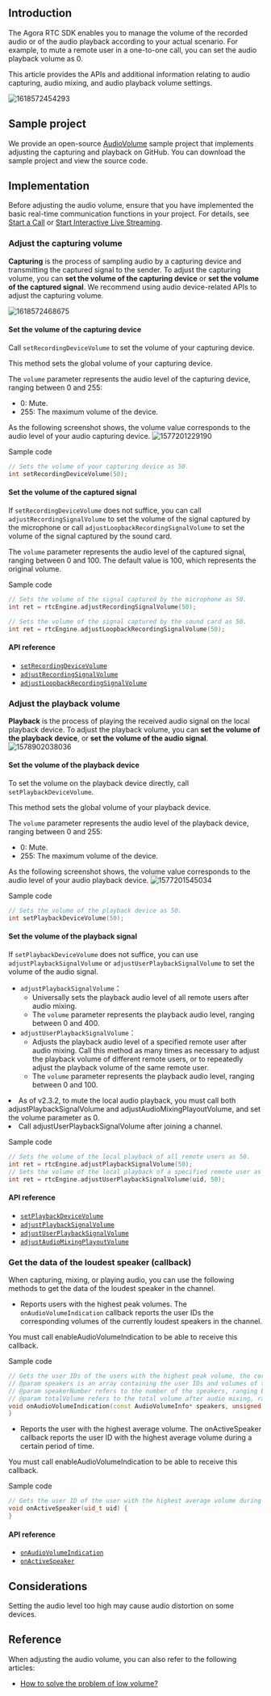 <PlatformWrapper platform="windows-cpp">

## Introduction

The Agora RTC SDK enables you to manage the volume of the recorded audio or of the audio playback according to your actual scenario. For example, to mute a remote user in a one-to-one call, you can set the audio playback volume as 0.

This article provides the APIs and additional information relating to audio capturing, audio mixing, and audio playback volume settings.

![1618572454293](https://web-cdn.agora.io/docs-files/1618572454293)

## Sample project

We provide an open-source [AudioVolume](https://github.com/AgoraIO/API-Examples/tree/master/windows/APIExample/APIExample/Advanced/AudioVolume) sample project that implements adjusting the capturing and playback on GitHub. You can download the sample project and view the source code.

## Implementation
Before adjusting the audio volume, ensure that you have implemented the basic real-time communication functions in your project. For details, see [Start a Call](/3.7.1/video-calling/quickstart-guide/get-started-sdk) or [Start Interactive Live Streaming](../quickstart-guide/start-video-streaming).

### Adjust the capturing volume

**Capturing** is the process of sampling audio by a capturing device and transmitting the captured signal to the sender. To adjust the capturing volume, you can **set the volume of the capturing device** or **set the volume of the captured signal**. We recommend using audio device-related APIs to adjust the capturing volume.

![1618572468675](https://web-cdn.agora.io/docs-files/1618572468675)

#### Set the volume of the capturing device

Call `setRecordingDeviceVolume` to set the volume of your capturing device.

<div class="alert note">This method sets the global volume of your capturing device.</div>

The `volume` parameter represents the audio level of the capturing device, ranging between 0 and 255:
- 0: Mute.
- 255: The maximum volume of the device.

As the following screenshot shows, the volume value corresponds to the audio level of your audio capturing device.
![1577201229190](https://web-cdn.agora.io/docs-files/1577201229190)

Sample code

```cpp
// Sets the volume of your capturing device as 50.
int setRecordingDeviceVolume(50);
```

#### Set the volume of the captured signal

If `setRecordingDeviceVolume` does not suffice, you can call `adjustRecordingSignalVolume` to set the volume of the signal captured by the microphone or call `adjustLoopbackRecordingSignalVolume` to set the volume of the signal captured by the sound card.

The `volume` parameter represents the audio level of the captured signal, ranging between 0 and 100. The default value is 100, which represents the original volume.

Sample code

```cpp
// Sets the volume of the signal captured by the microphone as 50.
int ret = rtcEngine.adjustRecordingSignalVolume(50);

// Sets the volume of the signal captured by the sound card as 50.
int ret = rtcEngine.adjustLoopbackRecordingSignalVolume(50);
```

#### API reference
- [`setRecordingDeviceVolume`](https://docs.agora.io/en/Interactive%20Broadcast/API%20Reference/cpp/classagora_1_1rtc_1_1_i_audio_device_manager.html#ac24424e86ded2727a532df739ebf8086)
- [`adjustRecordingSignalVolume`](https://docs.agora.io/en/Interactive%20Broadcast/API%20Reference/cpp/classagora_1_1rtc_1_1_i_rtc_engine.html#acf94e9e0122f09d0450475d7c5809036)
- [`adjustLoopbackRecordingSignalVolume`](https://docs.agora.io/en/Interactive%20Broadcast/API%20Reference/cpp/classagora_1_1rtc_1_1_i_rtc_engine.html#aabf1aa2610811622acc8a4167e4d64b5)

### Adjust the playback volume

**Playback** is the process of playing the received audio signal on the local playback device. To adjust the playback volume, you can **set the volume of the playback device**, or **set the volume of the audio signal**.
![1578902038036](https://web-cdn.agora.io/docs-files/1578902038036)

#### Set the volume of the playback device

To set the volume on the playback device directly, call `setPlaybackDeviceVolume`.

<div class="alert note">This method sets the global volume of your playback device.</div>

The `volume` parameter represents the audio level of the playback device, ranging between 0 and 255:
- 0: Mute.
- 255: The maximum volume of the device.

As the following screenshot shows, the volume value corresponds to the audio level of your audio playback device.
![1577201545034](https://web-cdn.agora.io/docs-files/1577201545034)

Sample code

```cpp
// Sets the volume of the playback device as 50.
int setPlaybackDeviceVolume(50);
```

#### Set the volume of the playback signal

If `setPlaybackDeviceVolume` does not suffice, you can use `adjustPlaybackSignalVolume` or `adjustUserPlaybackSignalVolume` to set the volume of the audio signal.
- `adjustPlaybackSignalVolume`：
  - Universally sets the playback audio level of all remote users after audio mixing.
  - The `volume` parameter represents the playback audio level, ranging between 0 and 400.
- `adjustUserPlaybackSignalVolume`：
  - Adjusts the playback audio level of a specified remote user after audio mixing. Call this method as many times as necessary to adjust the playback volume of different remote users, or to repeatedly adjust the playback volume of the same remote user.
  - The `volume` parameter represents the playback audio level, ranging between 0 and 100.

<div class="alert note"><li>As of v2.3.2, to mute the local audio playback, you must call both adjustPlaybackSignalVolume and adjustAudioMixingPlayoutVolume, and set the volume parameter as 0.</li><li>Call adjustUserPlaybackSignalVolume after joining a channel.</li></div>

Sample code

```cpp
// Sets the volume of the local playback of all remote users as 50.
int ret = rtcEngine.adjustPlaybackSignalVolume(50);
// Sets the volume of the local playback of a specified remote user as 50.
int ret = rtcEngine.adjustUserPlaybackSignalVolume(uid, 50);
```

#### API reference

- [`setPlaybackDeviceVolume`](https://docs.agora.io/en/Interactive%20Broadcast/API%20Reference/cpp/classagora_1_1rtc_1_1_i_audio_device_manager.html#ac14a1238e83303abed2f36e02fcc9366)
- [`adjustPlaybackSignalVolume`](https://docs.agora.io/en/Interactive%20Broadcast/API%20Reference/cpp/classagora_1_1rtc_1_1_i_rtc_engine.html#a98919705c8b2346811f91f9ce5e97a79)
- [`adjustUserPlaybackSignalVolume`](https://docs.agora.io/en/Interactive%20Broadcast/API%20Reference/cpp/classagora_1_1rtc_1_1_i_rtc_engine.html#a609e74c9a6e8df205543326f2ca6a965)
- [`adjustAudioMixingPlayoutVolume`](https://docs.agora.io/en/Interactive%20Broadcast/API%20Reference/cpp/classagora_1_1rtc_1_1_i_rtc_engine.html#a8677c3f3160927d25d9814a88ab06da6)


### Get the data of the loudest speaker (callback)

When capturing, mixing, or playing audio, you can use the following methods to get the data of the loudest speaker in the channel.

- Reports users with the highest peak volumes. The `onAudioVolumeIndication` callback reports the user IDs the corresponding volumes of the currently loudest speakers in the channel.

 <div class="alert note">You must call enableAudioVolumeIndication to be able to receive this callback.</div>

 Sample code

 ```cpp
// Gets the user IDs of the users with the highest peak volume, the corresponding volumes, as well as whether the local user is speaking.
// @param speakers is an array containing the user IDs and volumes of the local and the remote users. The volume parameter ranges between 0 and 255.
// @param speakerNumber refers to the number of the speakers, ranging between 0 and 3.
// @param totalVolume refers to the total volume after audio mixing, ranging between 0 and 255.
void onAudioVolumeIndication(const AudioVolumeInfo* speakers, unsigned int speakerNumber, int totalVolume)  {
}
 ```

- Reports the user with the highest average volume. The onActiveSpeaker callback reports the user ID with the highest average volume during a certain period of time.

 <div class="alert note">You must call enableAudioVolumeIndication to be able to receive this callback.</div>

 Sample code

 ```cpp
 // Gets the user ID of the user with the highest average volume during a certain period of time.
void onActiveSpeaker(uid_t uid) {
}
 ```

#### API reference

- [`onAudioVolumeIndication`](https://docs.agora.io/en/Interactive%20Broadcast/API%20Reference/cpp/classagora_1_1rtc_1_1_i_rtc_engine_event_handler.html#aab1184a2b276f509870c055a9ff8fac4)
- [`onActiveSpeaker`](https://docs.agora.io/en/Interactive%20Broadcast/API%20Reference/cpp/classagora_1_1rtc_1_1_i_rtc_engine_event_handler.html#ae643c9dbf94360a23a8b3a56c93f90bc)

## Considerations

Setting the audio level too high may cause audio distortion on some devices.

## Reference

When adjusting the audio volume, you can also refer to the following articles:

- [How to solve the problem of low volume?](https://docs.agora.io/en/faq/audio_low)

</PlatformWrapper>